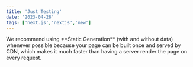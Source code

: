 ```yaml
---
title: 'Just Testing'
date: '2023-04-28'
tags: ['next.js','nextjs','new']
---
```

<HeroSection />
We recommend using **Static Generation** (with and without data) whenever possible because your page can be built once and served by CDN, which makes it much faster than having a server render the page on every request.
